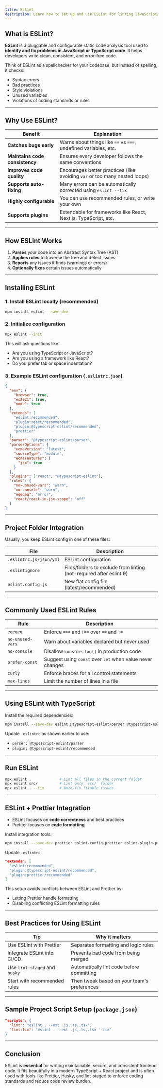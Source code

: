 ```yaml
---
title: Eslint
description: Learn how to set up and use ESLint for linting JavaScript/TypeScript code, including configuration, rules, and best practices.
---
```


## What is ESLint?

**ESLint** is a pluggable and configurable static code analysis tool used to **identify and fix problems in JavaScript or TypeScript code**. It helps developers write clean, consistent, and error-free code.

Think of ESLint as a spellchecker for your codebase, but instead of spelling, it checks:

- Syntax errors
- Bad practices
- Style violations
- Unused variables
- Violations of coding standards or rules

---

## Why Use ESLint?

| Benefit                        | Explanation                                                                |
| ------------------------------ | -------------------------------------------------------------------------- |
| **Catches bugs early**         | Warns about things like `==` vs `===`, undefined variables, etc.           |
| **Maintains code consistency** | Ensures every developer follows the same conventions                       |
| **Improves code quality**      | Encourages better practices (like avoiding `var` or too many nested loops) |
| **Supports auto-fixing**       | Many errors can be automatically corrected using `eslint --fix`            |
| **Highly configurable**        | You can use recommended rules, or write your own                           |
| **Supports plugins**           | Extendable for frameworks like React, Next.js, TypeScript, etc.            |

---

## How ESLint Works

1. **Parses** your code into an Abstract Syntax Tree (AST)
2. **Applies rules** to traverse the tree and detect issues
3. **Reports** any issues it finds (warnings or errors)
4. **Optionally fixes** certain issues automatically

---

## Installing ESLint

### 1. Install ESLint locally (recommended)

```bash
npm install eslint --save-dev
```

### 2. Initialize configuration

```bash
npx eslint --init
```

This will ask questions like:

- Are you using TypeScript or JavaScript?
- Are you using a framework like React?
- Do you prefer tab or space indentation?

### 3. Example ESLint configuration (`.eslintrc.json`)

```json
{
  "env": {
    "browser": true,
    "es2021": true,
    "node": true
  },
  "extends": [
    "eslint:recommended",
    "plugin:react/recommended",
    "plugin:@typescript-eslint/recommended",
    "prettier"
  ],
  "parser": "@typescript-eslint/parser",
  "parserOptions": {
    "ecmaVersion": "latest",
    "sourceType": "module",
    "ecmaFeatures": {
      "jsx": true
    }
  },
  "plugins": ["react", "@typescript-eslint"],
  "rules": {
    "no-unused-vars": "warn",
    "no-console": "warn",
    "eqeqeq": "error",
    "react/react-in-jsx-scope": "off"
  }
}
```

---

## Project Folder Integration

Usually, you keep ESLint config in one of these files:

| File                    | Description                                                         |
| ----------------------- | ------------------------------------------------------------------- |
| `.eslintrc.js/json/yml` | ESLint configuration                                                |
| `.eslintignore`         | Files/folders to exclude from linting (not-required after eslint 9) |
| `eslint.config.js`      | New flat config file (latest/recommended)                           |

---

## Commonly Used ESLint Rules

| Rule             | Description                                               |
| ---------------- | --------------------------------------------------------- |
| `eqeqeq`         | Enforce `===` and `!==` over `==` and `!=`                |
| `no-unused-vars` | Warn about variables declared but never used              |
| `no-console`     | Disallow `console.log()` in production code               |
| `prefer-const`   | Suggest using `const` over `let` when value never changes |
| `curly`          | Enforce braces for all control statements                 |
| `max-lines`      | Limit the number of lines in a file                       |

---

## Using ESLint with TypeScript

Install the required dependencies:

```bash
npm install --save-dev eslint @typescript-eslint/parser @typescript-eslint/eslint-plugin
```

Update `.eslintrc` as shown earlier to use:

- `parser: @typescript-eslint/parser`
- `plugin: @typescript-eslint/recommended`

---

## Run ESLint

```bash
npx eslint .             # Lint all files in the current folder
npx eslint src/          # Lint only `src/` folder
npx eslint . --fix       # Auto-fix fixable issues
```

---

## ESLint + Prettier Integration

- ESLint focuses on **code correctness** and best practices
- Prettier focuses on **code formatting**

Install integration tools:

```bash
npm install --save-dev prettier eslint-config-prettier eslint-plugin-prettier
```

Update `.eslintrc`:

```json
"extends": [
  "eslint:recommended",
  "plugin:@typescript-eslint/recommended",
  "plugin:prettier/recommended"
]
```

This setup avoids conflicts between ESLint and Prettier by:

- Letting Prettier handle formatting
- Disabling conflicting ESLint formatting rules

---

## Best Practices for Using ESLint

| Tip                           | Why it matters                                  |
| ----------------------------- | ----------------------------------------------- |
| Use ESLint with Prettier      | Separates formatting and logic rules            |
| Integrate ESLint into CI/CD   | Prevents bad code from being merged             |
| Use `lint-staged` and `husky` | Automatically lint code before committing       |
| Start with recommended rules  | Then tweak based on your team's preferences     |

---

## Sample Project Script Setup (`package.json`)

```json
"scripts": {
  "lint": "eslint . --ext .js,.ts,.tsx",
  "lint:fix": "eslint . --ext .js,.ts,.tsx --fix"
}
```

---

## Conclusion

ESLint is **essential** for writing maintainable, secure, and consistent frontend code. It fits beautifully in a modern TypeScript + React project and is often used with tools like Prettier, Husky, and lint-staged to enforce coding standards and reduce code review burden.

